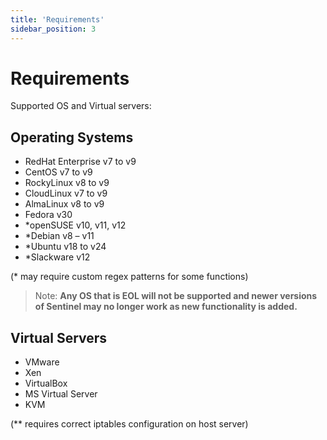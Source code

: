 ```yaml
---
title: 'Requirements'
sidebar_position: 3
---
```


# Requirements

Supported OS and Virtual servers:

## Operating Systems

- RedHat Enterprise v7 to v9
- CentOS v7 to v9
- RockyLinux v8 to v9
- CloudLinux v7 to v9
- AlmaLinux v8 to v9
- Fedora v30
- *openSUSE v10, v11, v12
- *Debian v8 – v11
- *Ubuntu v18 to v24
- *Slackware v12

(* may require custom regex patterns for some functions)

> Note: **Any OS that is EOL will not be supported and newer versions of Sentinel may no longer work as new functionality is added.**

## Virtual Servers

- VMware
- Xen
- VirtualBox
- MS Virtual Server
- KVM

(** requires correct iptables configuration on host server)
